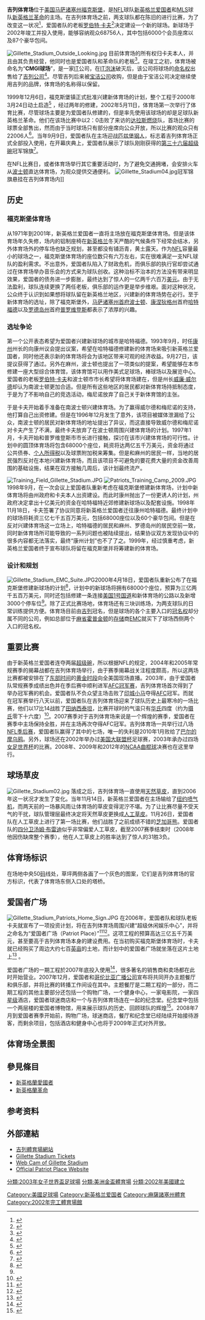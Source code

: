 {{Infobox_Stadium
| stadium_name      = 吉列体育场
| nickname          = 
| image             = [[File:Gillette_Stadium_Logo.png|150px]]<br />[[File:Gillette_Dec_08.jpg|240px]]
| location          = 1 Patriot Place, Foxborough, MA, US 02035
| dimensions          = 美式足球:<br />120 yd × 53 1/3 yd<ref>{{cite web|title=National Football League Rules Digest|url=http://www.nfl.com/rulebook/field|website=NFL|access-date=17 January 2017}}</ref><br />足球: 116 yd × 75 yd
| coordinates       = {{coord|42|5|27|N|71|15|52|W|type:landmark_scale:2000|display=inline,title}}
| pushpin_map         = Massachusetts#United States
| pushpin_relief      = 1
| pushpin_map_caption = 體育場在麻薩諸塞州的位置##體育場在美國的位置
| broke_ground      = 2000年3月24日
| opened              = {{start date and age|2002|5|11}}
| owner             = {{link-en|卡夫集團|Kraft Group}}
| operator          = 卡夫集團
| surface           = 人工草皮（2006年至今）<br />天然早皮（2002年–2006年）
| construction_cost = 3.25亿[[美元|美元]]
| architect           = HOK Sport (現[[博普樂思|博普樂思]])
| project_manager     = Barton Malow<ref name="sportsbusinessdaily2002">{{cite news |title=CMGI Field|url=http://www.sportsbusinessdaily.com/Journal/Issues/2002/05/20020520/CMGI-Field/CMGI-Field.aspx|work=SportsBusiness Journal|date=May 20, 2002|access-date=September 14, 2011}}</ref>
| structural engineer = Bliss and Nyitray, Inc.
| services engineer   = Vanderweil Engineers<ref>{{cite web|url=http://www.vanderweil.com/portfolio.php?p=sports&projects=1 |title=Vanderweil Engineers |access-date=14 June 2016 |url-status=dead |archive-url=https://web.archive.org/web/20160309085107/http://vanderweil.com/portfolio.php?p=sports&projects=1 |archive-date=9 March 2016 }}</ref>
| general_contractor  = [[斯堪卡|斯堪卡]]<ref name="sportsbusinessdaily2002" />
| former_names      = CMGI 球场(2002年)
| tenants           = [[新英格兰爱国者|新英格兰爱国者]] ([[NFL|NFL]]) (2002至今)<br />[[新英格兰革命|新英格兰革命]] ([[MLS|MLS]]) (2002至今)
| suites              = 89
| seating_capacity    = [[美式足球|美式足球]]:<br />66,829 (2015–至今)<ref>{{cite news|url= http://gillettestadium.com/venue-information|access-date= December 24, 2015|deadurl= yes|archiveurl= https://web.archive.org/web/20151229224925/http://www.gillettestadium.com/venue-information|archivedate= 2015年12月29日|title= 存档副本}}</ref> <br />68,756 (2002–2014) <br />[[足球|足球]]:<br />20,000 (擴展)<ref>{{cite news|title=Gillette Stadium Overview|url=http://www.revolutionsoccer.net/stadium/gillette-stadium-overview|work=revolutionsoccer.net|date=March 8, 2012|accessdate=October 20, 2013|archive-date=2013-10-05|archive-url=https://web.archive.org/web/20131005180746/http://www.revolutionsoccer.net/stadium/gillette-stadium-overview|dead-url=yes}}</ref>
| decks               = 3
|}}

'''吉列体育场'''位于[[美国|美国]][[马萨诸塞州|马萨诸塞州]][[福克斯堡|福克斯堡]]，是[[NFL|NFL]]球队[[新英格兰爱国者|新英格兰爱国者]]和[[MLS|MLS]]球队[[新英格兰革命|新英格兰革命]]的主场。在吉列体育场之前，两支球队都在陈旧的{{tsl|en|Foxboro Stadium|福克斯伯勒體育場}}进行比赛，为了改变这一状况<ref>{{english}}{{cite web |url=http://www.gillettestadium.com/stadium_information/ |title=Stadium Information |publisher=New England Patriots/Gillette Stadium |accessdate=2008-10-10 |deadurl=yes |archiveurl=https://web.archive.org/web/20081028220517/http://www.gillettestadium.com/stadium_information/ |archivedate=2008-10-28 }}</ref>，爱国者队的老板[[罗伯特·卡夫|罗伯特·卡夫]]<ref name="Patriots_Info">{{cite news|url=http://www.patriots.com.cn/patriots/pages/teams/kafu.jsp|title=罗伯特·卡夫介绍|date=2009-08-03|work=新英格兰爱国者中文官方网站|accessdate=2009-08-03|deadurl=yes|archiveurl=https://web.archive.org/web/20120209023111/http://www.patriots.com.cn/patriots/pages/teams/kafu.jsp|archivedate=2012-02-09}}</ref>决定建设一个新的球场。新球场于2002年竣工并投入使用，能够容纳观众68756人，其中包括6000个会员座席以及87个豪华包间。

[[File:Gillette_Stadium_Outside_Looking.jpg|thumb]]
目前体育场的所有权归卡夫本人，并且由其负责经营，他同时也是爱国者队和革命队的老板<ref>{{english}}{{cite web |url=http://www.gillettestadium.com/stadium_information/index.cfm?ac=quick_facts |title=Gillette Stadium Quick Facts |publisher=New England Patriots/Gillette Stadium |accessdate=2008-10-10 |deadurl=yes |archiveurl=https://web.archive.org/web/20081028220527/http://www.gillettestadium.com/stadium_information/index.cfm?ac=quick_facts |archivedate=2008-10-28 }}</ref>。在竣工之初，体育场被命名为“'''CMGI球场'''”，{{tsl|en|CMGI|CMGI}}是一家[[IT|IT]]公司，在[[IT泡沫|IT泡沫]]破灭后，该公司将球场的[[命名权|命名权]]出售给了[[吉列公司|吉列公司]]<ref name="cnn naming">{{english}}{{cite news|url=http://money.cnn.com/2002/08/05/news/companies/gillette/index.htm|title=CMGI Field is now Gillette Stadium|date=August 5, 2002|publisher=[[CNN|CNN]].com|accessdate=2008-10-11|archive-date=2021-02-25|archive-url=https://web.archive.org/web/20210225053805/https://money.cnn.com/2002/08/05/news/companies/gillette/index.htm|dead-url=no}}</ref>。尽管吉列后来被[[宝洁公司|宝洁公司]]收购，但是由于宝洁公司决定继续使用吉列的品牌，体育场的名称得以保留。

1999年12月6日，福克斯堡镇正式批准兴建新体育场的计划，整个工程于2000年3月24日动土启造<ref>{{english}}{{Citation|last=Vaillancourt |first=Meg |title=Foxborough Ok's Patriots Stadium  |newspaper= [[Boston_Globe|Boston Globe]]|date=December 7, 1999 }}</ref> ，经过两年的修建，2002年5月11日，体育场第一次举行了体育比赛，尽管球场主要是为爱国者队修建的，但是率先使用该球场的却是足球队新英格兰革命。他们在该场比赛中以2：0击败了来访的[[达拉斯燃烧|达拉斯燃烧]]队，首场比赛的球票全部售出，然而由于当时球场只有部分座席向公众开放，所以比赛的观众只有22006人<ref>{{english}}{{cite web |url=http://www.revolutionsoccer.net/stadium/ |title=Gillette Stadium |publisher=New England Revolution |accessdate=2008-10-11 |deadurl=yes |archiveurl=https://web.archive.org/web/20081108041213/http://www.revolutionsoccer.net/stadium/ |archivedate=2008-11-08 }}</ref>。当年9月9日，爱国者队在主场迎战[[匹兹堡钢人|匹兹堡钢人]]，标志着吉列体育场正式全部投入使用，在开幕庆典上，爱国者队展示了球队刚刚获得的[[第三十六届超级碗|第三十六届超级碗]]冠军锦旗<ref>{{english}}{{cite news|url=http://www.usatoday.com/sports/football/nfl/patriots/2002-09-06-gillette-stadium_x.htm|title=New stadium is champion Pats' crowning jewel|last=Pedulla|first=Tom|date=September 6, 2002|work=[[USA_Today|USA Today]]|accessdate=2008-10-11}}</ref>。

在NFL比赛日，或者体育场举行其它重要活动时，为了避免交通拥堵，{{tsl|en|MBTA|马萨诸塞州交通局}}会安排火车从[[波士顿|波士顿]]直达体育场，为观众提供交通便利。
[[File:Gillette_Stadium04.jpg|right]]冠军锦旗悬挂在吉列体育场内]]

== 历史 ==
=== 福克斯堡体育场 ===
从1971年到2001年，新英格兰爱国者一直将主场放在福克斯堡体育场。但是该体育场年久失修，场内的铝制座椅在[[新英格兰|新英格兰]]冬天严酷的气候条件下经常会结冰，另外体育场外的停车场也缺乏规划，甚至都没有铺沥青，黄土露天。作为[[NFL|NFL]]容量最小的球场之一，福克斯堡体育场的座位数只有六万左右，实在很难满足一支NFL球队的盈利需求。不出意外，爱国者队陷入了财政危机，而俱乐部的执行官却尝试通过在体育场举办音乐会的方式来为球队创收。这种治标不治本的方法没有带来明显效果，爱国者的债务进一步膨胀，最终达到了惊人的一亿两千六百万[[美元|美元]]。由于无法盈利，球队连续更换了两任老板，俱乐部的运作更是举步维艰。面对这种状况，公众终于认识到如果想将球队留在新英格兰地区，兴建新的体育场势在必行。至于新体育场的选址，除了福克斯堡外，[[马萨诸塞州|马萨诸塞州]][[首府|首府]][[波士顿|波士顿]]、[[康涅狄格州|康涅狄格州]]首府[[哈特福德|哈特福德]]以及[[罗德岛州|罗德岛州]]首府[[普罗维登斯|普罗维登斯]]都表示了浓厚的兴趣。

=== 选址争论 ===
第一个公开表态希望为爱国者兴建新球场的城市是哈特福德。1993年9月，时任[[康州|康州]]州长的{{tsl|en|Lowell Weicker|洛威尔·维克尔}}向康州议会提出议案，希望在哈特福德修建新的体育场来吸引新英格兰爱国者，同时他还表示新的体育场将会为该地区带来可观的经济收益。9月27日，该提议获得了通过。另外在麻州，波士顿也提出了一项类似的提案，希望能够在本市修建一座大型综合体育馆，该体育馆可以用作美式足球场，棒球场以及展览中心。爱国者的老板[[罗伯特·卡夫|罗伯特·卡夫]]和波士顿市市长{{tsl|en|Tom Menino|汤姆·梅尼诺}}希望将体育场建在{{tsl|en|West Roxbury|西偌克斯贝瑞}}，但是州长[[威廉·威尔德|威廉·威尔德]]却认为南波士顿更加合适。但是所有这些地区的居民都对新体育场持抵制态度，于是为了不影响自己的竞选活动，梅尼诺放弃了自己关于新体育馆的主张。

于是卡夫开始着手准备在南波士顿兴建体育场。为了赢得威尔德和梅尼诺的支持，他打算自己出资修建。但是在1996年12月发生了意外，该项目被媒体泄漏给了公众，南波士顿的居民对新体育场的地址提出了异议，而这直接导致威尔德和梅尼诺对卡夫产生了不满，最终卡夫放弃了在波士顿周围兴建体育场的计划。1997年1月，卡夫开始和普罗维登斯市市长进行接触，探讨在该市兴建体育场的可行性。计划中的圆顶体育场将包含68000个座位，耗资将达两亿五千万美元，资金将通过公共债券、[[个人所得税|个人所得税]]以及球票附加税来筹集。但是和麻州的居民一样，当地的居民强烈反对在本地兴建新体育场，而且该项目不可避免的要花费大量的资金改善周围的基础设施，结果在双方接触几周后，该计划最终流产。

[[File:Training_Field_Gillette_Stadium.JPG|left]]
[[File:Patriots_Training_Camp_2009.JPG|left]]1998年9月，在一次会议上爱国者队重新考虑在福克斯堡修建新体育场，计划中新体育场将由州政府和卡夫本人出资建设。而此时康州抛出了一份更诱人的计划，州政府决定拿出十亿美元的资金在哈特福特近郊修建新球场以及配套设施。1998年11月18日，卡夫签署了协议同意将新英格兰爱国者迁往康州哈特福德。最终计划中的球场将耗资三亿七千五百万美元，包括68000座位以及60个豪华包间。但是在反对兴建体育场这一立场上，哈特福德的居民和麻州、罗德岛州的居民空前一致，同时新体育场所可能导致的一系列问题也被陆续提出，结果协议双方发现协议中的很多内容都无法落实，最终“康州计划”也不了了之。1999年，经过慎重考虑，新英格兰爱国者终于宣布球队将留在福克斯堡并将筹建新的体育场。

=== 设计和规划 ===
[[File:Gillette_Stadium_EMC_Suite.JPG|right]]2000年4月18日，爱国者队重新公布了在福克斯堡修建新球场的计划<ref name="plans">{{english}}{{cite news|url=http://nl.newsbank.com/nl-search/we/Archives?p_action=doc&p_theme=bg&p_topdoc=1&p_docnum=1&p_sort=YMD_date:D&p_product=BG&p_docid=0EADDE4966EFE9A5&p_text_direct-0=document_id=(%200EADDE4966EFE9A5%20)&&s_dlid=DL0108101912590630096&s_ecproduct=SUB-FREE&s_ecprodtype=INSTANT&s_trackval=&s_siteloc=&s_referrer=&s_subterm=Subscription%20until%3A%2012%2F15%2F2015%2011%3A59%20PM&s_subexpires=12%2F15%2F2015%2011%3A59%20PM&s_username=bgsub&s_accountid=AC0105112914215301918&s_upgradeable=no|title=Light is shed: Patriots Unveil New Stadium Plan, Providing a Beacon of Hope|last=Burris|first=Joe|date=April 19, 2000|work=[[Boston_Globe|Boston Globe]]|accessdate=2008-10-19|archive-date=2021-02-24|archive-url=https://web.archive.org/web/20210224082808/http://nl.newsbank.com/nl-search/we/Archives?p_action=doc&p_theme=bg&p_topdoc=1&p_docnum=1&p_sort=YMD_date:D&p_product=BG&p_docid=0EADDE4966EFE9A5&p_text_direct-0=document_id=(%200EADDE4966EFE9A5%20)&&s_dlid=DL0108101912590630096&s_ecproduct=SUB-FREE&s_ecprodtype=INSTANT&s_trackval=&s_siteloc=&s_referrer=&s_subterm=Subscription%20until%3A%2012%2F15%2F2015%2011%3A59%20PM&s_subexpires=12%2F15%2F2015%2011%3A59%20PM&s_username=bgsub&s_accountid=AC0105112914215301918&s_upgradeable=no|dead-url=no}}</ref>，计划中的新球场将拥有68000个座位，预算为三亿两千五百万美元，同时还包括修建一条连接[[美國國道1|美国1号国道]]和新体育场的公路以及新增3000个停车位<ref name="plans"/>。除了正式比赛场地，体育场还有三块训练场，为两支球队的日常训练提供方便。体育场目前由[[吉列|吉列]]冠名，但是球场的各个主要入口的[[冠名权|冠名权]]却分属不同的公司，例如总部位于[[麻省|麻省]][[霍普金顿|霍普金顿]]的[[存储|存储]]商[[EMC|EMC]]就买下了球场西侧两个入口的冠名权。

== 重要比赛 ==
由于新英格兰爱国者连夺两届[[超级碗|超级碗]]，所以根据NFL的规定，2004年和2005年常规赛季的揭幕战都在吉列体育场举行，由于赛季揭幕战关注程度颇高，所以这两场比赛都被安排在了[[北美东部时间|东部时间]]的[[黄金时段|黄金时段]]向全美国现场直播。2003年，由于爱国者队常规赛季成绩出色并在季后赛中顺利进军[[AFC冠军赛|AFC冠军赛]]，吉列体育场首次得到了举办冠军赛的机会。爱国者队不负众望主场击败了[[印城小马|印城小马]]夺得[[AFC|AFC]]冠军。而就在冠军赛举行八天以前，爱国者队在吉列体育场迎来了球队历史上最寒冷的一场比赛，他们以17比14战胜了[[田纳西泰坦|田纳西泰坦]]，比赛开球时的气温只有[[华氏|华氏]]四度（约为[[摄氏|摄氏]]零下十六度）<ref>{{english}}{{cite news |url=http://www.patriots.com/history/index.cfm?ac=History |title=New England Patriots History |work=Patriots.com |accessdate=2009-08-04 |deadurl=yes |archiveurl=https://web.archive.org/web/20110519121830/http://www.patriots.com/history/index.cfm?ac=History |archivedate=2011-05-19 }}</ref>。2007赛季对于吉列体育场来说是一个辉煌的赛季，爱国者在赛季中主场保持全胜，并在主场再次夺得AFC冠军。吉列体育场一共举行过八场[[NFL季后赛|NFL季后赛]]，爱国者队赢得了其中的七场，唯一的失利是2010年1月败给了[[巴尔的摩乌鸦|巴尔的摩乌鸦]]。另外，球场还在2002年举办过[[美国大联盟杯|美国大联盟杯]]足球赛，2003年承办过四场[[女足世界杯|女足世界杯]]的比赛。2008年、2009年和2012年的[[NCAA|NCAA]][[曲棍球|曲棍球]]决赛也在这里举行。

== 球场草皮 ==
[[File:Gillette_Stadium02.jpg|right]]
落成之后，吉列体育场一直使用[[天然草皮|天然草皮]]，直到2006年这一状况才发生了变化。当年11月14日，新英格兰爱国者在主场输给了[[纽约喷气机|纽约喷气机]]，而两天前的一场暴风雨让体育场的草皮变得泥泞不堪。为了让比赛尽量不受天气的干扰，球队管理层最终决定将天然草皮更换成[[人工草皮|人工草皮]]。11月26日，爱国者队在人工草皮上进行了第一场比赛，他们战胜了之前成绩不错的[[芝加哥熊|芝加哥熊]]。爱国者队的[[四分卫|四分卫]][[汤姆·布雷迪|汤姆·布雷迪]]似乎非常偏爱人工草皮，截至2007赛季结束时（2008年他因伤缺席整个赛季），他在人工草皮上的胜率达到了惊人的31胜3负。

== 体育场标识 ==
在场地中央50[[码|码]]线处，草坪两侧各画了一个灰色的图案，它们是吉列体育场的官方标识，代表了体育场东侧入口处的塔桥。

== 爱国者广场 ==
[[File:Gillette_Stadium_Patriots_Home_Sign.JPG|left]]
在2006年，爱国者队和球队老板卡夫就宣布了一项投资计划，将在吉列体育场周围兴建“超级休闲娱乐中心”，并将之命名为“爱国者广场（Patriot Place）”<ref>{{english}}{{cite web|url=http://www.boston.com/sports/football/patriots/articles/2006/01/25/new_role_for_krafts_developers/|title=New role for Krafts: developers|work=[[The_Boston_Globe|The Boston Globe]]|first=Steve|last=Bailey|date=2006-01-25|accessdate=2009-07-08|archive-date=2012-10-23|archive-url=https://web.archive.org/web/20121023210438/http://www.boston.com/sports/football/patriots/articles/2006/01/25/new_role_for_krafts_developers/|dead-url=no}}</ref><ref>{{english}}{{cite web |url=http://www.patriots.com/stadium/index.cfm?ac=stadiumnewsdetail&pid=18991&pcid=42 |title=Gillette Stadium: New for 2006 |work=Patriots.com |date=2006-04-02 |accessdate=2009-07-08 |deadurl=yes |archiveurl=https://web.archive.org/web/20070806113147/http://www.patriots.com/stadium/index.cfm?ac=stadiumnewsdetail&pid=18991&pcid=42 |archivedate=2007-08-06 }}</ref>。这项工程的预算高达三亿五千万美元，甚至要高于吉列体育场本身的建设费用。在当初购买福克斯堡体育场时，卡夫就已经购买了周边大约七百[[英亩|英亩]]的土地，而计划中的爱国者广场就坐落在这片土地上<ref name="Globe">{{english}}{{cite web|url=http://www.boston.com/sports/football/patriots/articles/2007/05/20/krafts_building_a_350m_patriot_place_complex_and_a_legacy/|title=Krafts building a $350m Patriot Place complex, and a legacy|work=[[The_Boston_Globe|The Boston Globe]]|first=Jenn|last=Abelson|date=2007-05-20|accessdate=2009-07-08|archive-date=2016-03-04|archive-url=https://web.archive.org/web/20160304065802/http://www.boston.com/sports/football/patriots/articles/2007/05/20/krafts_building_a_350m_patriot_place_complex_and_a_legacy/|dead-url=no}}</ref> 。

爱国者广场的一期工程於2007年底投入使用<ref>{{english}}{{cite web |url=http://wbztv.com/local/Bass.pro.Shops.2.605159.html |title=Bass Pro Shop Opens In Patriot Place |work=[[WBZ-TV|WBZ-TV]] |date=2007-11-15 |accessdate=2009-07-08 |deadurl=yes |archiveurl=https://web.archive.org/web/20080103163749/http://wbztv.com/local/Bass.pro.Shops.2.605159.html |archivedate=2008-01-03 }}</ref>，很多著名的销售商和卖场都在此时开始营业。2007年12月，爱国者和[[哥伦比亚广播公司|哥伦比亚广播公司]]宣布将共同开办主题餐厅和俱乐部，并将比赛的转播工作间设在其中。主题餐厅是二期工程的一部分，而二期工程的其他主要部分还包括一个购物广场，一个健身中心，一家电影院，一家四[[星级|星级]]酒店，爱国者球迷商店和一个与吉列体育场连在一起的纪念堂。纪念堂中包括一个两层楼的爱国者博物馆，用来展示球队的历史、回顾球队的辉煌<ref>{{english}}{{cite web|url=http://www.boston.com/sports/football/patriots/articles/2007/05/20/patriots_museum_will_have_pizzazz/|title=Patriots museum will have pizzazz|work=[[The_Boston_Globe|The Boston Globe]]|first=Keith|last=Reed|date=2007-05-20|accessdate=2009-07-08|archive-date=2016-03-03|archive-url=https://web.archive.org/web/20160303201259/http://www.boston.com/sports/football/patriots/articles/2007/05/20/patriots_museum_will_have_pizzazz/|dead-url=no}}</ref>。2008年7月到爱国者赛季开始前，购物广场，球迷商店，餐厅和纪念堂已经陆续开始接待游客，而剩余项目，包括酒店和健身中心也将于2009年正式对外开放。

== 体育场全景图 ==
{{wide image|Gillette Stadium1.jpg|1250px|吉列体育场全景}}

== 參見條目 ==
*[[新英格蘭愛國者|新英格蘭愛國者]]
*[[新英格蘭革命|新英格蘭革命]]

== 参考资料 ==
{{reflist|30em}}


== 外部連結 ==
{{Commons category}}
* [http://www.gillettestadium.com/ 吉列體育場網站]
* [https://web.archive.org/web/20161022143125/http://gillettestadium.frontboxoffice.com/ Gillette Stadium Tickets]
* [https://web.archive.org/web/20060530063224/http://instacam.com/showcam.asp?id=FXBRG Web Cam of Gillette Stadium]
* [http://www.patriot-place.com/ Official Patriot Place Website]

{{DEFAULTSORT:Gillette Stadium}}
[[Category:美國足球場|Category:美國足球場]]
[[Category:新英格兰爱国者|Category:新英格兰爱国者]]
[[Category:麻薩諸塞州體育|Category:麻薩諸塞州體育]]
[[Category:2002年完工體育場館|Category:2002年完工體育場館]]
[[分類:2003年女子世界盃足球場|分類:2003年女子世界盃足球場]]
[[分類:美洲金盃體育場|分類:美洲金盃體育場]]
[[分類:2002年美國建立|分類:2002年美國建立]]